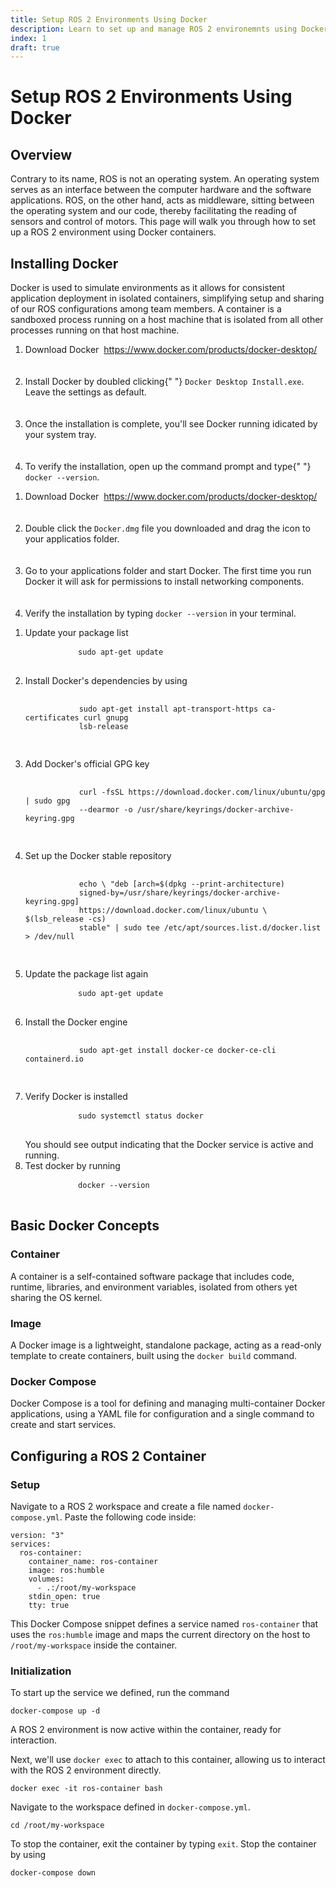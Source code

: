 ```yaml
---
title: Setup ROS 2 Environments Using Docker
description: Learn to set up and manage ROS 2 environemnts using Docker.
index: 1
draft: true
---
```



# Setup ROS 2 Environments Using Docker

## Overview

Contrary to its name, ROS is not an operating system.
An operating system serves as an interface between the computer hardware and the software applications.
ROS, on the other hand, acts as middleware, sitting between the operating system and our code, thereby facilitating the reading of sensors and control of motors.
This page will walk you through how to set up a ROS 2 environment using Docker containers.

## Installing Docker

Docker is used to simulate environments as it allows for consistent application deployment in isolated containers, simplifying setup and sharing of our ROS configurations among team members.
A container is a sandboxed process running on a host machine that is isolated from all other processes running on that host machine.

<Tabs groupId="os">
  <TabItem value="win" label="Windows" default>
    <ol type="1">
      <li>
        Download Docker&nbsp;
        <a href="https://www.docker.com/products/docker-desktop/">
          https://www.docker.com/products/docker-desktop/
        </a>
      </li>
      <br></br>
      <li>
        Install Docker by doubled clicking{" "}
        <code>Docker Desktop Install.exe</code>. Leave the settings as default.
      </li>
      <br></br>
      <li>
        Once the installation is complete, you'll see Docker running idicated by
        your system tray.
      </li>
      <br></br>
      <li>
        To verify the installation, open up the command prompt and type{" "}
        <code>docker --version</code>.
      </li>
    </ol>
  </TabItem>
  <TabItem value="macOS" label="Mac OS" default>
    <ol type="1">
      <li>
        Download Docker&nbsp;
        <a href="https://www.docker.com/products/docker-desktop/">
          https://www.docker.com/products/docker-desktop/
        </a>
      </li>
      <br></br>
      <li>
        Double click the <code>Docker.dmg</code> file you downloaded and drag
        the icon to your applicatios folder.
      </li>
      <br></br>
      <li>
        Go to your applications folder and start Docker. The first time you run
        Docker it will ask for permissions to install networking components.
      </li>
      <br></br>
      <li>
        Verify the installation by typing <code>docker --version</code> in your
        terminal.
      </li>
    </ol>
  </TabItem>
  <TabItem value="ubuntu" label="Ubuntu" default>
    <ol type="1">
      <li>
        Update your package list
        <pre>
          <code>sudo apt-get update</code>
        </pre>
      </li>
      <li>
        Install Docker's dependencies by using
        <pre>
          <code>
            sudo apt-get install apt-transport-https ca-certificates curl gnupg
            lsb-release
          </code>
        </pre>
      </li>
      <li>
        Add Docker's official GPG key
        <pre>
          <code>
            curl -fsSL https://download.docker.com/linux/ubuntu/gpg | sudo gpg
            --dearmor -o /usr/share/keyrings/docker-archive-keyring.gpg
          </code>
        </pre>
      </li>
      <li>
        Set up the Docker stable repository
        <pre>
          <code>
            echo \ "deb [arch=$(dpkg --print-architecture)
            signed-by=/usr/share/keyrings/docker-archive-keyring.gpg]
            https://download.docker.com/linux/ubuntu \ $(lsb_release -cs)
            stable" | sudo tee /etc/apt/sources.list.d/docker.list > /dev/null
          </code>
        </pre>
      </li>
      <li>
        Update the package list again
        <pre>
          <code>sudo apt-get update</code>
        </pre>
      </li>
      <li>
        Install the Docker engine
        <pre>
          <code>
            sudo apt-get install docker-ce docker-ce-cli containerd.io
          </code>
        </pre>
      </li>
      <li>
        Verify Docker is installed
        <pre>
          <code>sudo systemctl status docker</code>
        </pre>
        You should see output indicating that the Docker service is active and
        running.
      </li>
      <li>
        Test docker by running
        <pre>
          <code>docker --version</code>
        </pre>
      </li>
    </ol>
  </TabItem>
</Tabs>

## Basic Docker Concepts

### Container

A container is a self-contained software package that includes code, runtime, libraries, and environment variables, isolated from others yet sharing the OS kernel.

### Image

A Docker image is a lightweight, standalone package, acting as a read-only template to create containers, built using the `docker build` command.

### Docker Compose

Docker Compose is a tool for defining and managing multi-container Docker applications, using a YAML file for configuration and a single command to create and start services.

## Configuring a ROS 2 Container

### Setup

Navigate to a ROS 2 workspace and create a file named `docker-compose.yml`. Paste the following code inside:

```
version: "3"
services:
  ros-container:
    container_name: ros-container
    image: ros:humble
    volumes:
      - .:/root/my-workspace
    stdin_open: true
    tty: true
```

This Docker Compose snippet defines a service named `ros-container` that uses the `ros:humble` image and maps the current directory on the host to `/root/my-workspace` inside the container.

### Initialization

To start up the service we defined, run the command

```
docker-compose up -d
```

A ROS 2 environment is now active within the container, ready for interaction.

Next, we'll use `docker exec` to attach to this container, allowing us to interact with the ROS 2 environment directly.

```
docker exec -it ros-container bash
```

Navigate to the workspace defined in `docker-compose.yml`.

```
cd /root/my-workspace
```

To stop the container, exit the container by typing `exit`.
Stop the container by using

```
docker-compose down
```

